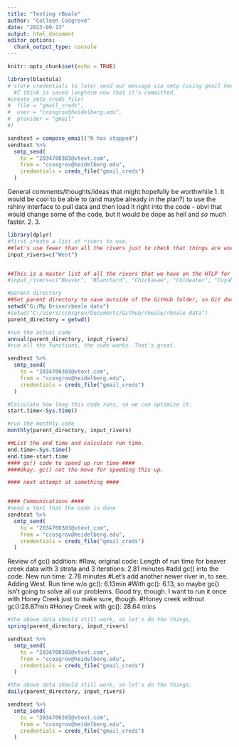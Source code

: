 ```yaml
---
title: "Testing rBeale"
author: "Colleen Cosgrove"
date: "2023-09-13"
output: html_document
editor_options: 
  chunk_output_type: console
---
```


```r
knitr::opts_chunk$set(echo = TRUE)
```


```r
library(blastula)
# store credentials to later send our message via smtp (using gmail here but could be others)
  #I think is saved longterm now that it's committed.
#create_smtp_creds_file(
#  file = "gmail_creds",
#  user = "ccosgrov@heidelberg.edu",
#  provider = "gmail"
#)

sendtext = compose_email("R has stopped")
sendtext %>%
  smtp_send(
    to = "2034700303@vtext.com", 
    from = "ccosgrov@heidelberg.edu",
    credentials = creds_file("gmail_creds")
  )
```

 General comments/thoughts/ideas that might hopefully be worthwhile
1. It would be cool to be able to (and maybe already in the plan?) to use the rshiny interface to pull data and then load it right into the code - obvi that would change some of the code, but it would be dope as hell and *so* much faster.
2. 
3. 

```r
library(dplyr)
#first create a list of rivers to use.
##let's use fewer than all the rivers just to check that things are working..
input_rivers=c("West")


##This is a master list of all the rivers that we have on the HTLP for future reference and less typing later.
#input_rivers=c("Beaver", "Blanchard", "Chickasaw", "Coldwater", "Cuyahoga", "Grand Lake St Marys", "Grand River", "Great Miami", "Honey Creek", "Huron River", "Lost", "Maumee", "Muskingum", "Portage", "Potato Run", "Raisin", "Rock Creek", "S Turkeyfoot", "Sandusky", "Scioto Chilicothe", "Scioto Piketon", "Shallow Run", "Tiffin", "Vermillion", "West")

#parent directory
##Set parent directory to save outside of the GitHub folder, so Git doesn't try to push 5000 files (not exaggeration)
setwd("G:/My Drive/rbeale data")
#setwd("C:/Users/ccosgrov/Documents/GitHub/rbeale/rbeale data")
parent_directory = getwd()
```


```r
#run the actual code
annual(parent_directory, input_rivers)
#run all the functions, the code works. That's great.

sendtext %>%
  smtp_send(
    to = "2034700303@vtext.com", 
    from = "ccosgrov@heidelberg.edu",
    credentials = creds_file("gmail_creds")
  )
```

```r
#Calculate how long this code runs, so we can optimize it.
start.time<-Sys.time()

#run the monthly code
monthly(parent_directory, input_rivers)

##List the end time and calculate run time.
end.time<-Sys.time()
end.time-start.time
#### gc() code to speed up run time ####
####Okay. gc() not the move for speeding this up. 

#### next attempt at something ####


#### Communications ####
#send a text that the code is done
sendtext %>%
  smtp_send(
    to = "2034700303@vtext.com", 
    from = "ccosgrov@heidelberg.edu",
    credentials = creds_file("gmail_creds")
  )
```

Review of gc() addition:
#Raw, original code: Length of run time for beaver creek data with 3 strata and 3 iterations: 2.81 minutes
#add gc() into the code. New run time: 2.78 minutes
#Let's add another newer river in, to see. Adding West. Run time w/o gc(): 6.13min
#With gc(): 6.13, so maybe gc() isn't going to solve all our problems. Good try, though. I want to run it once with Honey Creek just to make sure, though.
#Honey creek without gc():28.87min
#Honey Creek with gc(): 28.64 mins

```r
#the above data should still work, so let's do the things.
spring(parent_directory, input_rivers)

sendtext %>%
  smtp_send(
    to = "2034700303@vtext.com", 
    from = "ccosgrov@heidelberg.edu",
    credentials = creds_file("gmail_creds")
  )
```

```r
#the above data should still work, so let's do the things.
daily(parent_directory, input_rivers)

sendtext %>%
  smtp_send(
    to = "2034700303@vtext.com", 
    from = "ccosgrov@heidelberg.edu",
    credentials = creds_file("gmail_creds")
  )
```

